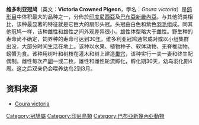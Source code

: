 {{noteTA
|G1 = TO
}}
{{Speciesbox
| name = 维多利亚冠鸠
| image = Goura victoria (Wroclaw zoo).JPG
| image_width = 250px
| status = NT
| status_system = IUCN3.1
| status_ref = <ref name=IUCN>{{IUCN|id=22691874 |title=''Goura victoria'' |assessors=[[BirdLife_International|BirdLife International]] |version=2013.2 |year=2013 |accessdate=26 November 2013}}</ref>
| genus = Goura
| species = victoria
| authority = Louis Fraser，1844
}}
'''维多利亚冠鸠'''（英文：'''Victoria Crowned Pigeon'''，學名：''Goura victoria''）是[[鸽形目|鸽形目]]中体积最大的品种之一，分佈於[[印度尼西亞|印度尼西亞]]及[[巴布亞新畿內亞|巴布亞新畿內亞]]。与其他鸽类相比，该种最显著的特征就是它巨大的扇形头冠。头冠由白色和紫色[[羽毛|羽毛]]组成。同其他冠鸠一样，该种雌性和雄性之间外观差异很小。雄性体型略大于雌性。野生种的寿命尚不确定，饲养种的寿命可达到30[[年|年]]。维多利亚冠鸠通常成对或以小组集群出没，大部分时间生活在地上。该种以水果、植物种子、软体动物、无脊椎动物、螃蟹为食。该种用树叶和树枝在灌木和树上建造[[巢穴|巢穴]]，该种实行一夫一妻和终生配偶制。雌性每次产[[卵|卵]]一或二枚，雄性和雌性轮流孵化，孵化期30天，幼鸟羽化期4周。这之后双亲仍会喂养幼鸟2到3月。

== 资料来源 ==
* [https://web.archive.org/web/20140823022606/http://zipcodezoo.com/animals/g/goura%5Fvictoria/ Goura victoria]
{{Taxonbar|from=Q579213}}

[[Category:冠鳩屬|Category:冠鳩屬]]
[[Category:印尼鳥類|Category:印尼鳥類]]
[[Category:巴布亞新幾內亞動物|Category:巴布亞新幾內亞動物]]